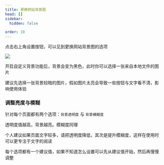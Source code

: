 ```yaml
---
title: 更换网站背景图
head: []
sidebar:
  hidden: false

order: 10
---
```


点击右上角设置按钮，可以见到更换网站背景图的选项

![](../../../assets/新增功能/2.png)

开启自定义背景功能后，背景会变为黑色，此时你可以选择一张来自本地文件的图片

建议先选择一张背景较暗的图片，假如图片太亮会导致一些按钮与文字看不清，影响使用体验

### 调整亮度与模糊

针对每个页面都有两个选项：`背景透明度` 与 `背景模糊度`

透明度值越高，背景越亮。模糊度同理

个人建议如果页面文字较多，请把透明度降低，其次是提升模糊度，这样在使用时可以更专注于文字的阅读

每个选项都有一个建议值，如果不知道怎么设置可以先从建议值开始，然后再慢慢调整
